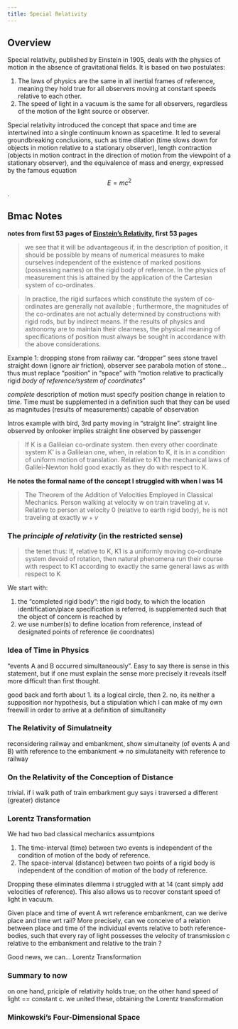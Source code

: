 ```yaml
---
title: Special Relativity
---
```


## Overview

Special relativity, published by Einstein in 1905, deals with the physics of motion in the absence of gravitational fields. It is based on two postulates:

1. The laws of physics are the same in all inertial frames of reference, meaning they hold true for all observers moving at constant speeds relative to each other.
2. The speed of light in a vacuum is the same for all observers, regardless of the motion of the light source or observer.

Special relativity introduced the concept that space and time are intertwined into a single continuum known as spacetime. It led to several groundbreaking conclusions, such as time dilation (time slows down for objects in motion relative to a stationary observer), length contraction (objects in motion contract in the direction of motion from the viewpoint of a stationary observer), and the equivalence of mass and energy, expressed by the famous equation $$E=mc^2$$.


## Bmac Notes

**notes from first 53 pages of [Einstein's Relativity](https://www.marxists.org/reference/archive/einstein/works/1910s/relative/relativity.pdf), first 53 pages**


> we see that it will be advantageous if, in the description of position, it should be possible by means of numerical measures to make ourselves independent of the existence of marked positions (possessing names) on the rigid body of reference. In the physics of measurement this is attained by the application of the Cartesian system of co-ordinates.

> In practice, the rigid surfaces which constitute the system of co-ordinates are generally not available ; furthermore, the magnitudes of the co-ordinates are not actually determined by constructions with rigid rods, but by indirect means. If the results of physics and astronomy are to maintain their clearness, the physical meaning of specifications of position must always be sought in accordance with the above considerations.

Example 1: dropping stone from railway car. "dropper" sees stone travel straight down (ignore air friction), observer see parabola motion of stone... thus must replace "position" in "space" with "motion relative to practically rigid *body of reference/system of coordinates*"

*complete* description of motion must specify position change in relation to *time*. Time must be supplemented in a definition such that they can be used as magnitudes (results of measurements) capable of observation

Intros example with bird, 3rd party moving in "straight line". straight line observed by onlooker implies straight line observed by passenger

> If K is a Galileian co-ordinate system. then every other coordinate system K' is a Galileian one, when, in relation to K, it is
in a condition of uniform motion of translation. Relative to K1 the mechanical laws of Galilei-Newton hold good exactly as they do with respect to K.

**He notes the formal name of the concept I struggled with when I was 14**

> The Theorem of the Addition of Velocities Employed in Classical Mechanics. Person walking at velocity $w$ on train traveling at $v$. Relative to person at velocity 0 (relative to earth rigid body), he is not traveling at exactly $w + v$


### The *principle of relativity* (in the restricted sense)

> the tenet thus: If, relative to K, K1 is a uniformly moving co-ordinate system devoid of rotation, then natural phenomena run their course with respect to K1 according to exactly the same general laws as with respect to K

We start with:

1. the "completed rigid body": the rigid body, to which the location identification/place specification is referred, is supplemented such that the object of concern is reached by
2. we use number(s) to define location from reference, instead of designated points of reference (ie coordnates)

### Idea of Time in Physics

"events A and B occurred simultaneously". Easy to say there is sense in this statement, but if one must explain the sense more precisely it reveals itself more difficult than first thought.

good back and forth about 1. its a logical circle, then 2. no, its neither a supposition nor hypothesis, but a stipulation which I can make of my own freewill in order to arrive at a definition of simultaneity

### The Relativity of Simulatneity

reconsidering railway and embankment, show simultaneity (of events A and B) with reference to the embankment $\Rightarrow$ no simulataneity with reference to railway

### On the Relativity of the Conception of Distance

trivial. if i walk path of train embarkment guy says i traversed a different (greater) distance

### Lorentz Transformation

We had two bad classical mechanics assumtpions

1. The time-interval (time) between two events is independent of the condition of motion of the body of reference.
2. The space-interval (distance) between two points of a rigid body is independent of the condition of motion of the body of reference.

Dropping these eliminates dilemma i struggled with at 14 (cant simply add velocities of reference). This also allows us to recover constant speed of light in vacuum.

Given place and time of event A wrt reference embankment, can we derive place and time wrt rail? More precisely, can we conceive of a relation between place and time of the individual events relative to both reference-bodies, such that every ray of light possesses the velocity of transmission c relative to the embankment and relative to the train ?

Good news, we can... Lorentz Transformation

### Summary to now

on one hand, priciple of relativity holds true; on the other hand speed of light == constant c. we united these, obtaining the Lorentz transformation

### Minkowski's Four-Dimensional Space